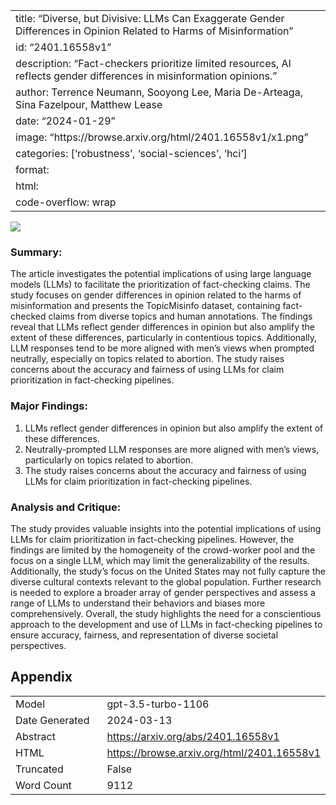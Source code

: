 
---
title: "Diverse, but Divisive: LLMs Can Exaggerate Gender Differences in Opinion Related to Harms of Misinformation"
id: "2401.16558v1"
description: "Fact-checkers prioritize limited resources, AI reflects gender differences in misinformation opinions."
author: Terrence Neumann, Sooyong Lee, Maria De-Arteaga, Sina Fazelpour, Matthew Lease
date: "2024-01-29"
image: "https://browse.arxiv.org/html/2401.16558v1/x1.png"
categories: ['robustness', 'social-sciences', 'hci']
format:
  html:
    code-overflow: wrap
---

![](https://browse.arxiv.org/html/2401.16558v1/x1.png)

### Summary:
The article investigates the potential implications of using large language models (LLMs) to facilitate the prioritization of fact-checking claims. The study focuses on gender differences in opinion related to the harms of misinformation and presents the TopicMisinfo dataset, containing fact-checked claims from diverse topics and human annotations. The findings reveal that LLMs reflect gender differences in opinion but also amplify the extent of these differences, particularly in contentious topics. Additionally, LLM responses tend to be more aligned with men's views when prompted neutrally, especially on topics related to abortion. The study raises concerns about the accuracy and fairness of using LLMs for claim prioritization in fact-checking pipelines.

### Major Findings:
1. LLMs reflect gender differences in opinion but also amplify the extent of these differences.
2. Neutrally-prompted LLM responses are more aligned with men's views, particularly on topics related to abortion.
3. The study raises concerns about the accuracy and fairness of using LLMs for claim prioritization in fact-checking pipelines.

### Analysis and Critique:
The study provides valuable insights into the potential implications of using LLMs for claim prioritization in fact-checking pipelines. However, the findings are limited by the homogeneity of the crowd-worker pool and the focus on a single LLM, which may limit the generalizability of the results. Additionally, the study's focus on the United States may not fully capture the diverse cultural contexts relevant to the global population. Further research is needed to explore a broader array of gender perspectives and assess a range of LLMs to understand their behaviors and biases more comprehensively. Overall, the study highlights the need for a conscientious approach to the development and use of LLMs in fact-checking pipelines to ensure accuracy, fairness, and representation of diverse societal perspectives.

## Appendix

|          |          |
|----------|----------|
| Model     | gpt-3.5-turbo-1106       |
| Date Generated     | 2024-03-13       |
| Abstract | [https://arxiv.org/abs/2401.16558v1](https://arxiv.org/abs/2401.16558v1)        |
| HTML     | [https://browse.arxiv.org/html/2401.16558v1](https://browse.arxiv.org/html/2401.16558v1)       |
| Truncated       | False       |
| Word Count       | 9112       |